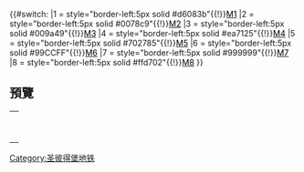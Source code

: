 <includeonly>{{#switch:{{{1|}}}
|1 = style="border-left:5px solid #d6083b"{{!}}[[基洛夫—维堡线|<span style="color:black">M1</span>]]
|2 = style="border-left:5px solid #0078c9"{{!}}[[莫斯科—彼得格勒线|<span style="color:black">M2</span>]]
|3 = style="border-left:5px solid #009a49"{{!}}[[涅瓦－瓦西里岛线|<span style="color:black">M3</span>]]
|4 = style="border-left:5px solid #ea7125"{{!}}[[右岸线|<span style="color:black">M4</span>]]
|5 = style="border-left:5px solid #702785"{{!}}[[伏龙芝－海滨线|<span style="color:black">M5</span>]]
|6 = style="border-left:5px solid #99CCFF"{{!}}[[丽村－加里宁线|<span style="color:black">M6</span>]]
|7 = style="border-left:5px solid #999999"{{!}}[[海军部－奥赫塔线|<span style="color:black">M7</span>]]
|8 = style="border-left:5px solid #ffd702"{{!}}[[环状线 (圣彼得堡地铁)|<span style="color:black">M8</span>]]
}}</includeonly><noinclude>
==預覽==
{|
|{{Sptsbmetro|1}}
|-
|{{Sptsbmetro|2}}
|-
|{{Sptsbmetro|3}}
|-
|{{Sptsbmetro|4}}
|-
|{{Sptsbmetro|5}}
|-
|{{Sptsbmetro|6}}
|-
|{{Sptsbmetro|7}}
|-
|{{Sptsbmetro|8}}
|-
|}

[[Category:圣彼得堡地铁]]